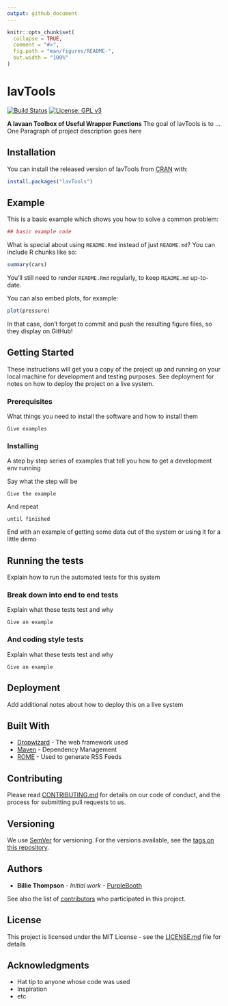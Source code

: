 ```yaml
---
output: github_document
---
```


<!-- README.md is generated from README.Rmd. Please edit that file -->

```r
knitr::opts_chunk$set(
  collapse = TRUE,
  comment = "#>",
  fig.path = "man/figures/README-",
  out.width = "100%"
)
```

# lavTools

[![Build Status](https://travis-ci.com/mddavila/lavTools.svg?token=csxR3TjAK4Lsmjcx7gXo&branch=master)](https://travis-ci.com/mddavila/lavTools)
[![License: GPL v3](https://img.shields.io/badge/License-GPLv3-blue.svg)](https://www.gnu.org/licenses/gpl-3.0)

**A lavaan Toolbox of Useful Wrapper Functions**
The goal of lavTools is to ...
One Paragraph of project description goes here

## Installation

You can install the released version of lavTools from
[CRAN](https://CRAN.R-project.org) with:

``` r
install.packages("lavTools")
```

## Example

This is a basic example which shows you how to solve a common problem:

```r
## basic example code
```

What is special about using `README.Rmd` instead of just `README.md`?
You can include R chunks like so:

```r
summary(cars)
```

You'll still need to render `README.Rmd` regularly, to keep `README.md` up-to-date.

You can also embed plots, for example:

```r
plot(pressure)
```

In that case, don't forget to commit and push the resulting figure files, so
they display on GitHub!

## Getting Started

These instructions will get you a copy of the project up and running on your
local machine for development and testing purposes. See deployment for notes on
how to deploy the project on a live system.

### Prerequisites

What things you need to install the software and how to install them

```
Give examples
```

### Installing

A step by step series of examples that tell you how to get a development env running

Say what the step will be

```
Give the example
```

And repeat

```
until finished
```

End with an example of getting some data out of the system or using it for a
little demo

## Running the tests

Explain how to run the automated tests for this system

### Break down into end to end tests

Explain what these tests test and why

```
Give an example
```

### And coding style tests

Explain what these tests test and why

```
Give an example
```

## Deployment

Add additional notes about how to deploy this on a live system

## Built With

* [Dropwizard](http://www.dropwizard.io/1.0.2/docs/) - The web framework used
* [Maven](https://maven.apache.org/) - Dependency Management
* [ROME](https://rometools.github.io/rome/) - Used to generate RSS Feeds

## Contributing

Please read
[CONTRIBUTING.md](https://gist.github.com/PurpleBooth/b24679402957c63ec426)
for details on our code of conduct, and the process for submitting pull requests
to us.

## Versioning

We use [SemVer](http://semver.org/) for versioning. For the versions available,
see the [tags on this repository](https://github.com/your/project/tags).

## Authors

* **Billie Thompson** - *Initial work* - [PurpleBooth](https://github.com/PurpleBooth)

See also the list of [contributors](https://github.com/your/project/contributors)
who participated in this project.

## License

This project is licensed under the MIT License - see the [LICENSE.md](LICENSE.md)
file for details

## Acknowledgments

* Hat tip to anyone whose code was used
* Inspiration
* etc
